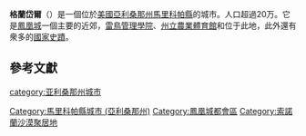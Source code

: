 {{About|亞利桑那州的城市|[[加利福尼亞州|加利福尼亞州]]的同名城市|格倫代爾 (加利福尼亞州)}}
{{Infobox Settlement
|official_name            = 格蘭岱爾市
|settlement_type          = [[城市|城市]]
|image_skyline            = Glendale-Downtown Glendale.jpg 
|imagesize                = 300px
|image_caption            = 格蘭岱爾市中心的格蘭岱爾大道和第58大道交匯処
|map_caption              = 於[[亞利桑那州|亞利桑那州]][[馬里科帕縣|馬里科帕縣]]的位置
|image_map1               = 
|mapsize1                 = 
|map_caption1             = 
|subdivision_type         = 國家
|subdivision_type1        = [[州|州]]
|subdivision_type2        = [[縣|縣]]
|subdivision_name         = [[美國|美國]]
|subdivision_name1        = [[亞利桑那州|亞利桑那州]]
|subdivision_name2        = [[馬里科帕縣|馬里科帕縣]]
|government_type          = 
|leader_title             = [[市長|市長]]
|leader_name              = Jerry Weiers（無黨派）
|established_date         = 
|area_magnitude           = 
|area_total_km2           = 144.4
|area_total_sq_mi         = 55.8
|area_land_km2            = 144.2
|area_land_sq_mi          = 55.7
|area_water_km2           = 0.2
|area_water_sq_mi         = 0.1
|elevation_ft             = 1152
|elevation_m              = 351
|population_as_of         = [[2010年美國人口普查|2010]]
|population_est           = 240126
|pop_est_as_of            = 2015
|pop_est_footnotes        = <ref name="2015 Pop Estimate">{{cite web|title=Population Estimates|url=http://www.census.gov/popest/data/cities/totals/2015/SUB-EST2015-3.html|publisher=[[United_States_Census_Bureau|United States Census Bureau]]|accessdate=June 17, 2016|archive-url=https://web.archive.org/web/20161019182931/https://www.census.gov/popest/data/cities/totals/2015/SUB-EST2015-3.html|archive-date=2016-10-19|dead-url=yes}}</ref>
|population_footnotes     = <ref name ="FactFinder">{{cite web|title=American FactFinder|url=http://factfinder2.census.gov/faces/nav/jsf/pages/index.xhtml|publisher=[[United_States_Census_Bureau|United States Census Bureau]]|accessdate=2012-06-18|archive-date=2015-03-28|archive-url=https://web.archive.org/web/20150328095433/http://factfinder2.census.gov/faces/nav/jsf/pages/index.xhtml|dead-url=no}}</ref>
|population_total         = 226721
|population_rank          = 全美第89
|population_metro         = 
|population_density_km2   = 1570.1
|population_density_sq_mi = 4063.1
|timezone                 = [[北美山區時間|北美山區時間]]（沒有[[夏令時|夏令時]]）
|utc_offset               = -7
|latd = 33 |latm = 32 |lats = 19 |latNS = N
|longd = 112 |longm = 11 |longs = 11 |longEW = W
|website                  = http://www.ci.glendale.az.us/
|timezone_DST             = 
|utc_offset_DST           = 
|postal_code_type         = 
|postal_code              = 
|area_code                = [[區域碼_623|623]]
|blank_name               = [[聯邦資訊處理標準|FIPS碼]]
|blank_info               = 04-27820
|blank1_name              = [[地區地名查詢系統|地區地名查詢系統]]編碼
|blank1_info              = 0005060
|footnotes                = 
}}

'''格蘭岱爾'''（{{lang-en|Glendale}}）是一個位於[[美國|美國]][[亞利桑那州|亞利桑那州]][[馬里科帕縣|馬里科帕縣]]的城市。人口超過20万。它是[[鳳凰城|鳳凰城]]一個主要的近郊，[[雷鳥管理學院|雷鳥管理學院]]、[[州立農業體育館|州立農業體育館]]和{{Link-en|希拉河競技場|Gila_River_Arena}}位于此地，此外還有衆多的[[國家史蹟名錄|國家史蹟]]。

== 參考文獻 ==
{{reflist}}

{{Arizona}}
{{馬里科帕縣 (亞利桑那州)}}

{{DEFAULTSORT:Glendale, Arizona}}
[[category:亚利桑那州城市|category:亚利桑那州城市]]
[[Category:馬里科帕縣城市_(亞利桑那州)|Category:馬里科帕縣城市 (亞利桑那州)]]
[[Category:鳳凰城都會區|Category:鳳凰城都會區]]
[[Category:索諾蘭沙漠聚居地|Category:索諾蘭沙漠聚居地]]